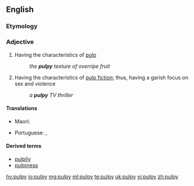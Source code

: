 ==English==

===Etymology===

{{suffix|pulp|y|lang=en}}

===Adjective===
{{en-adj|er}}

# Having the characteristics of [[pulp]]
#: ''the '''pulpy''' texture of overripe fruit''
# Having the characteristics of [[pulp fiction]]; thus, having a garish focus on sex and violence
#: ''a '''pulpy''' TV thriller''

====Translations====
{{trans-top|having the characteristics of pulp, soft, squishy}}
* Maori: {{t|mi|tāhōhō}}
{{trans-mid}}
* Portuguese: {{t+|pt|polposo|m}}, {{t|pt|polpudo|m}}
{{trans-bottom}}

====Derived terms====
* [[pulpily]]
* [[pulpiness]]

[[hy:pulpy]]
[[io:pulpy]]
[[mg:pulpy]]
[[ml:pulpy]]
[[te:pulpy]]
[[uk:pulpy]]
[[vi:pulpy]]
[[zh:pulpy]]
